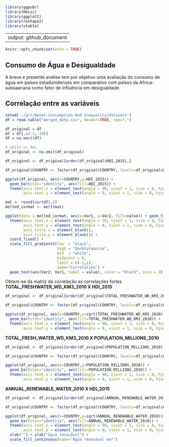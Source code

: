 ```r

library(ggpubr)
library(Hmisc)
library(ggplot2)
library(reshape2)
library(xtable)

```

---
output: github_document
---

```r
knitr::opts_chunk$set(echo = TRUE)
```

## Consumo de Água e Desigualdade

A breve e presente análise tem por objetivo uma avaliação do consumo de água em países estadunidenses em comparativo com países da Africa-subsaariana como fator de influência em desigualdade.

## Correlação entre as variáveis
```r

setwd('~/git/Water-Consumption-And-Inequality/datasets')
df = read.table("merged_data.csv", header=TRUE, sep=",")

df_original = df
df = df[,c(-1,-10)]
df = na.omit(df)

# omite os NAs
df_original <- na.omit(df_original)

df_original <- df_original[order(df_original$HDI_2015),]

df_original$COUNTRY <- factor(df_original$COUNTRY, levels=df_original$COUNTRY[order(df_original$HDI_2015)])

ggplot(df_original, aes(x=COUNTRY,y=HDI_2015)) +
  geom_bar(stat="identity", aes(fill=HDI_2015)) +
  theme(axis.text.x = element_text(angle = 90, vjust = 1, size = 8, hjust = 1),
        axis.text.y = element_text(angle = 0, vjust = 1, size = 8, hjust = 1))
```


```r
mat <- round(cor(df),2)
melted_cormat <- melt(mat)

ggplot(data = melted_cormat, aes(x=Var1, y=Var2, fill=value)) + geom_tile() + 
  theme(axis.text.x = element_text(angle = 50, vjust = 1, size = 8, hjust = 1),
        axis.text.y = element_text(angle = 0, vjust = 1, size = 8, hjust = 1),
        axis.title.x = element_blank(),
        axis.title.y = element_blank()) + 
  coord_fixed() +
  scale_fill_gradient2(low  = "black", 
                       high = "darkturquoise", 
                       mid  = "white", 
                       midpoint = 0, 
                       limit = c(-1,1), 
                       name="Correlation") +
  geom_text(aes(Var2, Var1, label = value), color = "black", size = 3)
```

Obtem-se da matriz de correlação as correlações fortes  
**TOTAL_FRESHWATER_WD_KM3_2010 X HDI_2015**  
```r
df_original <- df_original[order(df_original$TOTAL_FRESHWATER_WD_KM3_2010),]

df_original$COUNTRY <- factor(df_original$COUNTRY, levels=df_original$COUNTRY[order(df_original$TOTAL_FRESHWATER_WD_KM3_2010)])

ggplot(df_original, aes(x=COUNTRY,y=sqrt(TOTAL_FRESHWATER_WD_KM3_2010))) +
  geom_bar(stat="identity", aes(fill=TOTAL_FRESHWATER_WD_KM3_2010)) +
  theme(axis.text.x = element_text(angle = 90, vjust = 1, size = 8, hjust = 1),
        axis.text.y = element_text(angle = 0, vjust = 1, size = 8, hjust = 1))

```

**TOTAL_FRESH_WATER_WD_KM3_2010 X POPULATION_MILLIONS_2010**  
```r
df_original <- df_original[order(df_original$POPULATION_MILLIONS_2010),]

df_original$COUNTRY <- factor(df_original$COUNTRY, levels=df_original$COUNTRY[order(df_original$POPULATION_MILLIONS_2010)])

ggplot(df_original, aes(x=COUNTRY,y=POPULATION_MILLIONS_2010)) +
  geom_bar(stat="identity", aes(fill=POPULATION_MILLIONS_2010)) +
  theme(axis.text.x = element_text(angle = 90, vjust = 1, size = 8, hjust = 1),
        axis.text.y = element_text(angle = 0, vjust = 1, size = 8, hjust = 1))
```

**ANNUAL_RENEWABLE_WATER_2010 X HDI_2015**  
```r
df_original <- df_original[order(df_original$ANNUAL_RENEWABLE_WATER_2010),]

df_original$COUNTRY <- factor(df_original$COUNTRY, levels=df_original$COUNTRY[order(df_original$ANNUAL_RENEWABLE_WATER_2010)])

ggplot(df_original, aes(x=COUNTRY,y=sqrt(ANNUAL_RENEWABLE_WATER_2010))) +
  geom_bar(stat="identity", aes(fill=ANNUAL_RENEWABLE_WATER_2010)) +
  theme(axis.text.x = element_text(angle = 90, vjust = 1, size = 8, hjust = 1),
        axis.text.y = element_text(angle = 0, vjust = 1, size = 8, hjust = 1)) +
  xlab("") + ylab("Água renovável") +
  scale_fill_continuous(name="Água renovável km³")
```



